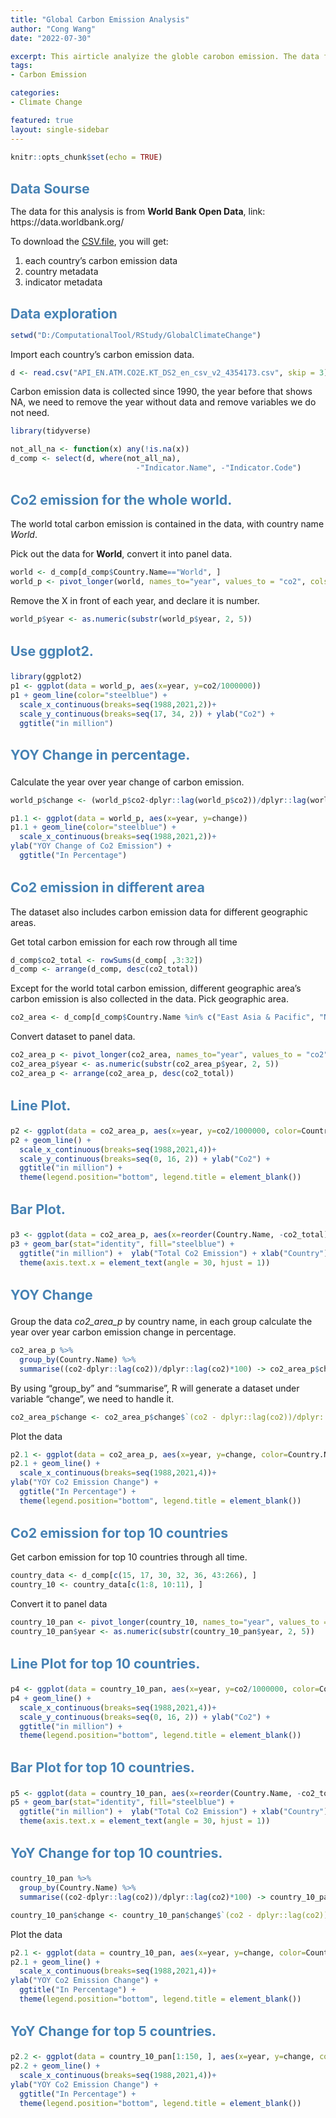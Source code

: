 ```yaml
---
title: "Global Carbon Emission Analysis"
author: "Cong Wang"
date: "2022-07-30"

excerpt: This airticle analyize the globle carobon emission. The data for this analysis is from **World Bank Open Data**, collected since 1990. To break down the global carbon emission and decompose the trend.
tags: 
- Carbon Emission

categories: 
- Climate Change

featured: true
layout: single-sidebar
---
```

<style type="text/css">
  h1,h2,h3{
  font-size: 16pt;
  color: steelblue
}
</style>


```r
knitr::opts_chunk$set(echo = TRUE)
```

# Data Sourse
The data for this analysis is from **World Bank Open Data**, link: https://data.worldbank.org/

  To download the [CSV.file](https://api.worldbank.org/v2/en/indicator/EN.ATM.CO2E.KT?downloadformat=csv), you will get:
  
1. each country's carbon emission data
2. country metadata
3. indicator metadata

# Data exploration 
```r
setwd("D:/ComputationalTool/RStudy/GlobalClimateChange")
```

Import each country's carbon emission data.
```r
d <- read.csv("API_EN.ATM.CO2E.KT_DS2_en_csv_v2_4354173.csv", skip = 3)
```

Carbon emission data is collected since 1990, the year before that shows NA, we need to remove the year without data and remove variables we do not need.  
```r
library(tidyverse)
```

```r
not_all_na <- function(x) any(!is.na(x))
d_comp <- select(d, where(not_all_na),  
                            -"Indicator.Name", -"Indicator.Code")
```

## Co2 emission for the whole world.{.tabset}
The world total carbon emission is contained in the data, with country name *World*.

Pick out the data for **World**, convert it into panel data.
```r
world <- d_comp[d_comp$Country.Name=="World", ]
world_p <- pivot_longer(world, names_to="year", values_to = "co2", cols = starts_with("X"))
```

Remove the X in front of each year, and declare it is number.
```r
world_p$year <- as.numeric(substr(world_p$year, 2, 5)) 
```


### Use ggplot2.
```r
library(ggplot2)
p1 <- ggplot(data = world_p, aes(x=year, y=co2/1000000))
p1 + geom_line(color="steelblue") + 
  scale_x_continuous(breaks=seq(1988,2021,2))+
  scale_y_continuous(breaks=seq(17, 34, 2)) + ylab("Co2") + 
  ggtitle("in million")
```

### YOY Change in percentage.
Calculate the year over year change of carbon emission.
```r
world_p$change <- (world_p$co2-dplyr::lag(world_p$co2))/dplyr::lag(world_p$co2)*100 
```

```r
p1.1 <- ggplot(data = world_p, aes(x=year, y=change))
p1.1 + geom_line(color="steelblue") + 
  scale_x_continuous(breaks=seq(1988,2021,2))+
ylab("YOY Change of Co2 Emission") + 
  ggtitle("In Percentage")
```

## Co2 emission in different area{.tabset}
The dataset also includes carbon emission data for different geographic areas.

Get total carbon emission for each row through all time
```r
d_comp$co2_total <- rowSums(d_comp[ ,3:32])
d_comp <- arrange(d_comp, desc(co2_total)) 
```

Except for the world total carbon emission, different geographic area's carbon emission is also collected in the data. Pick geographic area.
```r
co2_area <- d_comp[d_comp$Country.Name %in% c("East Asia & Pacific", "North America", "Euro area", "Middle East & North Africa", "South Asia", "Latin America & Caribbean", "Sub-Saharan Africa"), ]

```

Convert dataset to panel data.
```r
co2_area_p <- pivot_longer(co2_area, names_to="year", values_to = "co2", cols = starts_with("X"))
co2_area_p$year <- as.numeric(substr(co2_area_p$year, 2, 5)) 
co2_area_p <- arrange(co2_area_p, desc(co2_total))

```

### Line Plot.{-}
```r
p2 <- ggplot(data = co2_area_p, aes(x=year, y=co2/1000000, color=Country.Name))
p2 + geom_line() + 
  scale_x_continuous(breaks=seq(1988,2021,4))+
  scale_y_continuous(breaks=seq(0, 16, 2)) + ylab("Co2") + 
  ggtitle("in million") +
  theme(legend.position="bottom", legend.title = element_blank())
```


### Bar Plot.{-}
```r
p3 <- ggplot(data = co2_area_p, aes(x=reorder(Country.Name, -co2_total), y=co2_total/1000000))
p3 + geom_bar(stat="identity", fill="steelblue") + 
  ggtitle("in million") +  ylab("Total Co2 Emission") + xlab("Country") +
  theme(axis.text.x = element_text(angle = 30, hjust = 1)) 
```

### YOY Change{-}
Group the data *co2_area_p* by country name, in each group calculate the year over year carbon emission change in percentage.
```r
co2_area_p %>%
  group_by(Country.Name) %>%
  summarise((co2-dplyr::lag(co2))/dplyr::lag(co2)*100) -> co2_area_p$change
```
By using "group_by" and "summarise", R will generate a dataset under variable "change", we need to handle it. 
```r
co2_area_p$change <- co2_area_p$change$`(co2 - dplyr::lag(co2))/dplyr::lag(co2) * 100`
```


Plot the data
```r
p2.1 <- ggplot(data = co2_area_p, aes(x=year, y=change, color=Country.Name))
p2.1 + geom_line() + 
  scale_x_continuous(breaks=seq(1988,2021,4))+
ylab("YOY Co2 Emission Change") + 
  ggtitle("In Percentage") +
  theme(legend.position="bottom", legend.title = element_blank())
```



## Co2 emission for top 10 countries{.tabset}
Get carbon emission for top 10 countries through all time.
```r
country_data <- d_comp[c(15, 17, 30, 32, 36, 43:266), ]
country_10 <- country_data[c(1:8, 10:11), ]
```

Convert it to panel data
```r
country_10_pan <- pivot_longer(country_10, names_to="year", values_to = "co2", cols = starts_with("X"))
country_10_pan$year <- as.numeric(substr(country_10_pan$year, 2, 5)) 

```

### Line Plot for top 10 countries.{-}
```r
p4 <- ggplot(data = country_10_pan, aes(x=year, y=co2/1000000, color=Country.Name))
p4 + geom_line() + 
  scale_x_continuous(breaks=seq(1988,2021,4))+
  scale_y_continuous(breaks=seq(0, 16, 2)) + ylab("Co2") + 
  ggtitle("in million") +
  theme(legend.position="bottom", legend.title = element_blank())
```

### Bar Plot for top 10 countries.{-}
```r
p5 <- ggplot(data = country_10_pan, aes(x=reorder(Country.Name, -co2_total), y=co2_total/1000000))
p5 + geom_bar(stat="identity", fill="steelblue") + 
  ggtitle("in million") +  ylab("Total Co2 Emission") + xlab("Country") +
  theme(axis.text.x = element_text(angle = 30, hjust = 1)) 
```

### YoY Change for top 10 countries.{-}

```r
country_10_pan %>%
  group_by(Country.Name) %>%
  summarise((co2-dplyr::lag(co2))/dplyr::lag(co2)*100) -> country_10_pan$change
```

```r
country_10_pan$change <- country_10_pan$change$`(co2 - dplyr::lag(co2))/dplyr::lag(co2) * 100`
```

Plot the data
```r
p2.1 <- ggplot(data = country_10_pan, aes(x=year, y=change, color=Country.Name))
p2.1 + geom_line() + 
  scale_x_continuous(breaks=seq(1988,2021,4))+
ylab("YOY Co2 Emission Change") + 
  ggtitle("In Percentage") +
  theme(legend.position="bottom", legend.title = element_blank())
```

### YoY Change for top 5 countries.{-}
```r
p2.2 <- ggplot(data = country_10_pan[1:150, ], aes(x=year, y=change, color=Country.Name))
p2.2 + geom_line() + 
  scale_x_continuous(breaks=seq(1988,2021,4))+
ylab("YOY Co2 Emission Change") + 
  ggtitle("In Percentage") +
  theme(legend.position="bottom", legend.title = element_blank())
```













